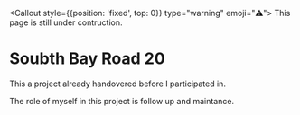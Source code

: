 <Callout style={{position: 'fixed', top: 0}} type="warning" emoji="⚠️">
  This page is still under contruction.
</Callout>

# Soubth Bay Road 20

This a project already handovered before I participated in. 

The role of myself in this project is follow up and maintance.